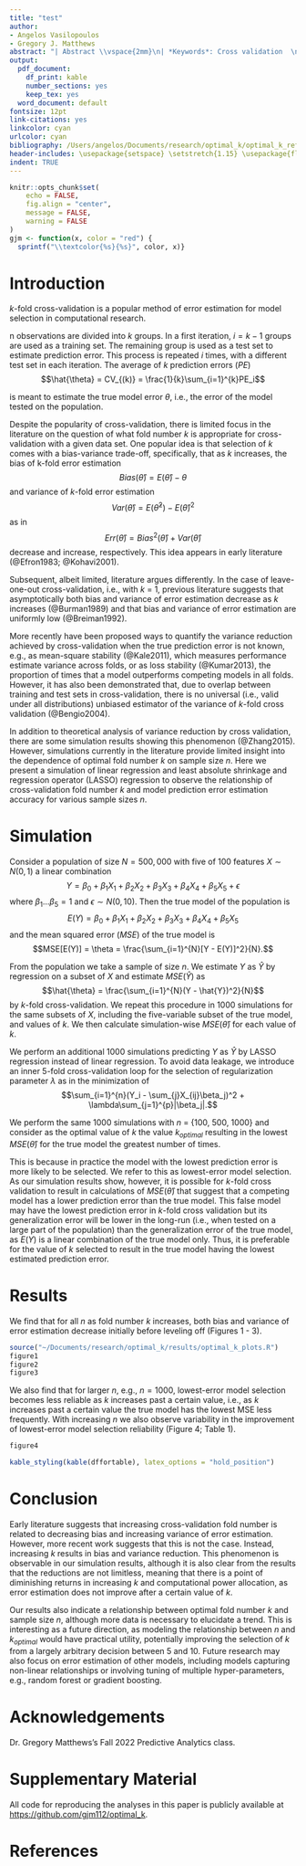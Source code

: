 ```yaml
---
title: "test"
author:
- Angelos Vasilopoulos
- Gregory J. Matthews
abstract: "| Abstract \\vspace{2mm}\n| *Keywords*: Cross validation  \n"
output:
  pdf_document:
    df_print: kable
    number_sections: yes
    keep_tex: yes
  word_document: default
fontsize: 12pt
link-citations: yes
linkcolor: cyan
urlcolor: cyan
bibliography: /Users/angelos/Documents/research/optimal_k/optimal_k_references.bib
header-includes: \usepackage{setspace} \setstretch{1.15} \usepackage{float} \floatplacement{figure}{t}
indent: TRUE
---
```


```r
knitr::opts_chunk$set(
	echo = FALSE,
	fig.align = "center",
	message = FALSE,
	warning = FALSE
)
gjm <- function(x, color = "red") {
  sprintf("\\textcolor{%s}{%s}", color, x)}
```

\newpage

# Introduction {#sec:intro}

$k$-fold cross-validation is a popular method of error estimation for model selection in computational research.

n observations are divided into $k$ groups. In a first iteration, $i = k - 1$ groups are used as a training set. The remaining group is used as a test set to estimate prediction error. This process is repeated $i$ times, with a different test set in each iteration. The average of $k$ prediction errors ($PE$)
$$\hat{\theta} = CV_{(k)} = \frac{1}{k}\sum_{i=1}^{k}PE_i$$

is meant to estimate the true model error $\theta$, i.e., the error of the model tested on the population.

Despite the popularity of cross-validation, there is limited focus in the literature on the question of what fold number $k$ is appropriate for cross-validation with a given data set. One popular idea is that selection of $k$ comes with a bias-variance trade-off, specifically, that as $k$ increases, the bias of k-fold error estimation
$$Bias(\hat{\theta}) = E(\hat{\theta}) - \theta$$
and variance of $k$-fold error estimation
$$Var(\hat{\theta}) = E(\hat{\theta}^2) - E(\hat{\theta})^2$$
as in
$$Err(\hat{\theta}) = Bias^2(\hat{\theta}) + Var(\hat{\theta})$$
decrease and increase, respectively. This idea appears in early literature (@Efron1983; @Kohavi2001).

Subsequent, albeit limited, literature argues differently. In the case of leave-one-out cross-validation, i.e., with $k$ = 1, previous literature suggests that asymptotically both bias and variance of error estimation decrease as $k$ increases (@Burman1989) and that bias and variance of error estimation are uniformly low (@Breiman1992).

More recently have been proposed ways to quantify the variance reduction achieved by cross-validation when the true prediction error is not known, e.g., as mean-square stability (@Kale2011), which measures performance estimate variance across folds, or as loss stability (@Kumar2013), the proportion of times that a model outperforms competing models in all folds. However, it has also been demonstrated that, due to overlap between training and test sets in cross-validation, there is no universal (i.e., valid under all distributions) unbiased estimator of the variance of $k$-fold cross validation (@Bengio2004).

In addition to theoretical analysis of variance reduction by cross validation, there are some simulation results showing this phenomenon (@Zhang2015). However, simulations currently in the literature provide limited insight into the dependence of optimal fold number $k$ on sample size $n$. Here we present a simulation of linear regression and least absolute shrinkage and regression operator (LASSO) regression to observe the relationship of cross-validation fold number $k$ and model prediction error estimation accuracy for various sample sizes $n$.

# Simulation

Consider a population of size $N = 500,000$ with five of 100 features $X \sim N(0, 1)$ a linear combination
$$Y = \beta_0 + \beta_1X_1 + \beta_2X_2 + \beta_3X_3 + \beta_4X_4 + \beta_5X_5 + \epsilon$$
where $\beta_1...\beta_5 = 1$ and $\epsilon \sim N(0, 10)$. Then the true model of the population is
$$E(Y) = \beta_0 + \beta_1X_1 + \beta_2X_2 + \beta_3X_3 + \beta_4X_4 + \beta_5X_5$$
and the mean squared error ($MSE$) of the true model is
$$MSE[E(Y)] = \theta = \frac{\sum_{i=1}^{N}[Y - E(Y)]^2}{N}.$$

From the population we take a sample of size $n$. We estimate $Y$ as $\hat{Y}$ by regression on a subset of $X$ and estimate $MSE(\hat{Y})$ as 
$$\hat{\theta} = \frac{\sum_{i=1}^{N}(Y - \hat{Y})^2}{N}$$
by $k$-fold cross-validation. We repeat this procedure in 1000 simulations for the same subsets of $X$, including the five-variable subset of the true model, and values of $k$. We then calculate simulation-wise $MSE(\hat{\theta})$ for each value of $k$.

We perform an additional 1000 simulations predicting $Y$ as $\hat{Y}$ by LASSO regression instead of linear regression. To avoid data leakage, we introduce an inner 5-fold cross-validation loop for the selection of regularization parameter $\lambda$ as in the minimization of
$$\sum_{i=1}^{n}(Y_i - \sum_{j}X_{ij}\beta_j)^2 + \lambda\sum_{j=1}^{p}|\beta_j|.$$

We perform the same 1000 simulations with $n$ = {100, 500, 1000} and consider as the optimal value of $k$ the value $k_{optimal}$ resulting in the lowest $MSE(\hat{\theta})$ for the true model the greatest number of times.

This is because in practice the model with the lowest prediction error is more likely to be selected. We refer to this as lowest-error model selection. As our simulation results show, however, it is possible for $k$-fold cross validation to result in calculations of $MSE(\hat{\theta})$ that suggest that a competing model has a lower prediction error than the true model. This false model may have the lowest prediction error in $k$-fold cross validation but its generalization error will be lower in the long-run (i.e., when tested on a large part of the population) than the generalization error of the true model, as $E(Y)$ is a linear combination of the true model only. Thus, it is preferable for the value of $k$ selected to result in the true model having the lowest estimated prediction error.

# Results

We find that for all $n$ as fold number $k$ increases, both bias and variance of error estimation decrease initially before leveling off (Figures 1 - 3).
```r
source("~/Documents/research/optimal_k/results/optimal_k_plots.R")
figure1
figure2
figure3
```
We also find that for larger $n$, e.g., $n = 1000$, lowest-error model selection becomes less reliable as $k$ increases past a certain value, i.e., as $k$ increases past a certain value the true model has the lowest MSE less frequently. With increasing $n$ we also observe variability in the improvement of lowest-error model selection reliability (Figure 4; Table 1).
```r
figure4
```
```r
kable_styling(kable(dffortable), latex_options = "hold_position")
```

# Conclusion

Early literature suggests that increasing cross-validation fold number is related to decreasing bias and increasing variance of error estimation. However, more recent work suggests that this is not the case. Instead, increasing $k$ results in bias and variance reduction. This phenomenon is observable in our simulation results, although it is also clear from the results that the reductions are not limitless, meaning that there is a point of diminishing returns in increasing $k$ and computational power allocation, as error estimation does not improve after a certain value of $k$.

Our results also indicate a relationship between optimal fold number $k$ and sample size $n$, although more data is necessary to elucidate a trend. This is interesting as a future direction, as modeling the relationship between $n$ and $k_{optimal}$ would have practical utility, potentially improving the selection of $k$ from a largely arbitrary decision between 5 and 10. Future research may also focus on error estimation of other models, including models capturing non-linear relationships or involving tuning of multiple hyper-parameters, e.g., random forest or gradient boosting.

# Acknowledgements {.unnumbered}

Dr. Gregory Matthews's Fall 2022 Predictive Analytics class.

# Supplementary Material {.unnumbered}

All code for reproducing the analyses in this paper is publicly available at <https://github.com/gjm112/optimal_k>.

# References


